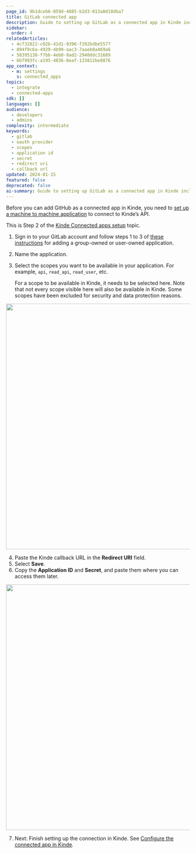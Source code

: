 ```yaml
---
page_id: 9b1dceb6-059d-4885-b2d3-013a0d10dba7
title: GitLab connected app
description: Guide to setting up GitLab as a connected app in Kinde including OAuth provider configuration, scope selection, and application credentials setup
sidebar:
  order: 4
relatedArticles:
  - 4cf32822-c02b-41d1-9396-f292bdbe5577
  - 894f9c6a-4929-4b99-aac3-7aaeb0a469a6
  - 58395138-f7bb-4eb0-9ad2-2940ddc31689
  - 6bf993fc-a195-4836-8eaf-133812be8876
app_context:
  - m: settings
    s: connected_apps
topics:
  - integrate
  - connected-apps
sdk: []
languages: []
audience:
  - developers
  - admins
complexity: intermediate
keywords:
  - gitlab
  - oauth provider
  - scopes
  - application id
  - secret
  - redirect uri
  - callback url
updated: 2024-01-15
featured: false
deprecated: false
ai-summary: Guide to setting up GitLab as a connected app in Kinde including OAuth provider configuration, scope selection, and application credentials setup.
---
```


Before you can add GitHub as a connected app in Kinde, you need to [set up a machine to machine application](/developer-tools/kinde-api/connect-to-kinde-api/) to connect to Kinde’s API.

This is Step 2 of the [Kinde Connected apps setup](/integrate/connected-apps/add-connected-apps/#step-2-set-up-the-app-you-want-to-connect) topic.

1. Sign in to your GitLab account and follow steps 1 to 3 of [these instructions](https://docs.gitlab.com/ee/integration/oauth_provider.html) for adding a group-owned or user-owned application.
2. Name the application.
3. Select the scopes you want to be available in your application. For example, `api`, `read_api`, `read_user`, etc.

   For a scope to be available in Kinde, it needs to be selected here. Note that not every scope visible here will also be available in Kinde. Some scopes have been excluded for security and data protection reasons.

<img
  src="https://imagedelivery.net/skPPZTHzSlcslvHjesZQcQ/dcf1eb8b-e83e-4e23-323f-4aac3289a400/public
  alt="
  width="672px"
  height="auto"
  fetchpriority="low"
  loading="lazy"
  decoding="async"
/>

4. Paste the Kinde callback URL in the **Redirect URI** field.
5. Select **Save**.
6. Copy the **Application ID** and **Secret**, and paste them where you can access them later.

<img
  src="https://imagedelivery.net/skPPZTHzSlcslvHjesZQcQ/f3ceadff-02b5-467d-4ade-e22480e87400/public
  alt="
  width="672px"
  height="auto"
  fetchpriority="low"
  loading="lazy"
  decoding="async"
/>

7. Next: Finish setting up the connection in Kinde. See [Configure the connected app in Kinde](/integrate/connected-apps/add-connected-apps/#step-3-configure-the-connected-app-in-kinde).
